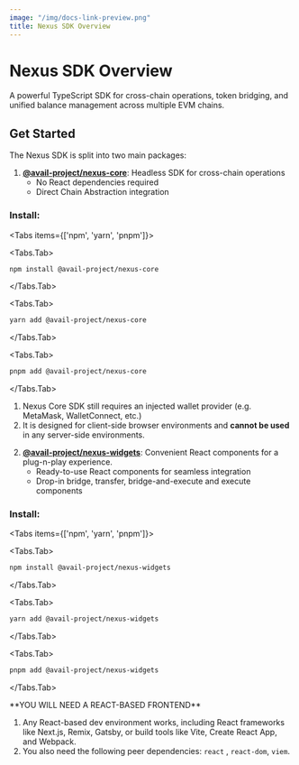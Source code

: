 ```yaml
---
image: "/img/docs-link-preview.png"
title: Nexus SDK Overview
---
```



# Nexus SDK Overview

A powerful TypeScript SDK for cross-chain operations, token bridging, and unified balance management across multiple EVM chains.

## Get Started 

The Nexus SDK is split into two main packages:

1. [**@avail-project/nexus-core**](https://github.com/availproject/nexus-sdk/tree/main/packages/core): Headless SDK for cross-chain operations
    - No React dependencies required
    - Direct Chain Abstraction integration

### Install:

<Tabs items={['npm', 'yarn', 'pnpm']}>

<Tabs.Tab>
```bash filename="Terminal"
npm install @avail-project/nexus-core
```
</Tabs.Tab>

<Tabs.Tab>
```bash filename="Terminal"
yarn add @avail-project/nexus-core
```
</Tabs.Tab>

<Tabs.Tab>
```bash filename="Terminal"
pnpm add @avail-project/nexus-core
```
</Tabs.Tab>

</Tabs>

<Callout type="info">

1. Nexus Core SDK still requires an injected wallet provider (e.g. MetaMask, WalletConnect, etc.)
2. It is designed for client-side browser environments and **cannot be used** in any server-side environments.
</Callout>

2. [**@avail-project/nexus-widgets**](https://github.com/availproject/nexus-sdk/tree/main/packages/widgets): Convenient React components for a plug-n-play experience.
    - Ready-to-use React components for seamless integration
    - Drop-in bridge, transfer, bridge-and-execute and execute components

### Install:

<Tabs items={['npm', 'yarn', 'pnpm']}>

<Tabs.Tab>
```bash filename="Terminal"
npm install @avail-project/nexus-widgets
```
</Tabs.Tab>

<Tabs.Tab>
```bash filename="Terminal"
yarn add @avail-project/nexus-widgets
```
</Tabs.Tab>

<Tabs.Tab>
```bash filename="Terminal"
pnpm add @avail-project/nexus-widgets
```
</Tabs.Tab>

</Tabs>


<Callout type="info">
**YOU WILL NEED A REACT-BASED FRONTEND**<br/>

1. Any React-based dev environment works, including React frameworks like Next.js, Remix, Gatsby, or build tools like Vite, Create React App, and Webpack.
2. You also need the following peer dependencies: `react` , `react-dom`, `viem`.
</Callout>